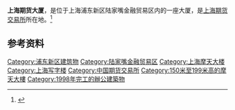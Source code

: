 {{Infobox Skyscraper
| image = NYUSH Lujiazui Building.jpg
| caption = 上海期货大厦（右楼）
| address = {{CHN}}[[上海市|上海市]][[浦东新区|浦东新区]]浦电路500号
| completion_date     = 1998年
| height              = {{convert|614|ft|abbr=on}}
| floor_count         = 37 (+3層地庫)
| floor_area          = {{convert|768,027|sqft|abbr=on}}
}}
'''上海期货大厦'''，是位于上海浦东新区陆家嘴金融贸易区内的一座大厦，是[[上海期货交易所|上海期货交易所]]所在地。<ref>{{Cite web |url=https://www.isaarchitecture.com/work_detail.aspx?Unid=105&subClass=7 |title=上海期货大厦 |publisher=上海建筑设计研究院有限公司 |accessdate=2018-04-03 |archive-date=2018-04-03 |archive-url=https://web.archive.org/web/20180403174505/https://www.isaarchitecture.com/work_detail.aspx?Unid=105&subClass=7 |dead-url=no }}</ref>

== 参考资料 ==
{{reflist}}

{{超高层摩天大楼}}
{{上海摩天大楼}}
{{Authority control}}
[[Category:浦东新区建筑物|Category:浦东新区建筑物]]
[[Category:陆家嘴金融贸易区|Category:陆家嘴金融贸易区]]
[[Category:上海摩天大楼|Category:上海摩天大楼]]
[[Category:上海写字楼|Category:上海写字楼]]
[[Category:中国期货交易所|Category:中国期货交易所]]
[[Category:150米至199米高的摩天大樓|Category:150米至199米高的摩天大樓]]
[[Category:1998年完工的辦公建築物|Category:1998年完工的辦公建築物]]